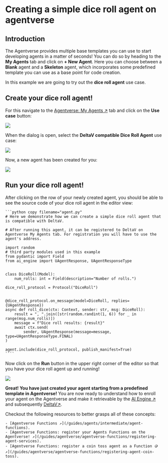 # Creating a simple dice roll agent on agentverse

## Introduction

The Agentverse provides multiple base templates you can use to start developing agents in a matter of seconds! You can do so by heading to the **My Agents** tab and click on **+ New Agent**. Here you can choose between a **Blank** agent and a **Skeleton** agent, which incorporates some predefined template you can use as a base point for code creation.

In this example we are going to try out the **dice roll agent** use case.

## Create your dice roll agent!

For this navigate to the [Agentverse: My Agents ↗️](https://agentverse.ai/agents) tab and click on the **Use case** button:

![](/src/images/guides/agentverse/registering-agent-coin-toss/hosted-agent-use-case-button.png)

When the dialog is open, select the **DeltaV compatible Dice Roll Agent** use case:

![](src/images/guides/agentverse/registering-agent-dice-roll/use-case-dialog.png)

Now, a new agent has been created for you:

![](src/images/guides/agentverse/registering-agent-dice-roll/hosted-agent-in-list.png)

## Run your dice roll agent!

After clicking on the row of your newly created agent, you should be able to see the source code of your dice roll agent in the editor view:

    ```python copy filename="agent.py"
    # Here we demonstrate how we can create a simple dice roll agent that is compatible with DeltaV.

    # After running this agent, it can be registered to DeltaV on Agentverse My Agents tab. For registration you will have to use the agent's address.

    import random
    # third party modules used in this example
    from pydantic import Field
    from ai_engine import UAgentResponse, UAgentResponseType


    class DiceRoll(Model):
        num_rolls: int = Field(description="Number of rolls.")

    dice_roll_protocol = Protocol("DiceRoll")


    @dice_roll_protocol.on_message(model=DiceRoll, replies={UAgentResponse})
    async def roll_dice(ctx: Context, sender: str, msg: DiceRoll):
        result = ", ".join([str(random.randint(1, 6)) for _ in range(msg.num_rolls)])
        message = f"Dice roll results: {result}"
        await ctx.send(
            sender, UAgentResponse(message=message, type=UAgentResponseType.FINAL)
    )

    agent.include(dice_roll_protocol, publish_manifest=True)
    ````

Now click on the **Run** button in the upper right corner of the editor so that you have your dice roll agent up and running!

![](src/images/guides/agentverse/registering-agent-dice-roll/run-hosted-agent.png)

**Great! You have just created your agent starting from a predefined template in Agentverse!** You are now ready to understand how to enroll your agent on the Agentverse and make it retrievable by the [AI Engine ↗️](/concepts/ai-engine/ai-engine-intro) and subsequently [DeltaV↗️](/concepts/ai-engine/deltav).

Checkout the following resources to better grasps all of these concepts:

    - [Agentverse Functions ↗️](/guides/agents/intermediate/agent-functions).
    - [Agentverse Functions: register your Agents Functions on the Agentverse! ↗️](/guides/agentverse/agentverse-functions/registering-agent-services).
    - [Agentverse Functions: register a coin toss agent as a Function 🪙 ↗️](/guides/agentverse/agentverse-functions/registering-agent-coin-toss).
